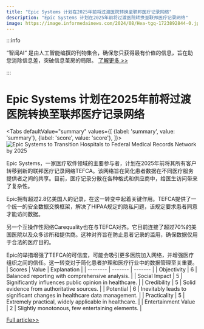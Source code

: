 ```yaml
---
title: "Epic Systems 计划在2025年前将过渡医院转换至联邦医疗记录网络"
description: "Epic Systems 计划在2025年前将过渡医院转换至联邦医疗记录网络"
image: https://image.informedainews.com/2024/08/Hea-tgq-1723892844-0.jpg
---
```



:::info

“智闻AI“ 是由人工智能编撰的刊物集合，确保您只获得最有价值的信息，旨在助您消除信息差，突破信息茧房的局限。  [了解更多 >>](/)

:::

# Epic Systems 计划在2025年前将过渡医院转换至联邦医疗记录网络


<Tabs
	defaultValue="summary"
	values={[
	{label: 'summary', value: 'summary'},
	{label: 'score', value: 'score'},
]}>
<TabItem value="summary">
<img
  src="https://image.informedainews.com/2024/08/Hea-tgq-1723892844-0.jpg"
  alt="Epic Systems to Transition Hospitals to Federal Medical Records Network by 2025"
/>



Epic Systems，一家医疗软件领域的主要参与者，计划在2025年前将其所有客户转移到新的联邦医疗记录网络TEFCA。该网络旨在简化患者数据在不同医疗服务提供者之间的共享。目前，医疗记录分散在各种格式和供应商中，给医生访问带来了复杂性。

Epic拥有超过2.8亿美国人的记录，在这一转变中起着关键作用。TEFCA提供了一个统一的安全数据交换框架，解决了HIPAA规定的隐私问题，该规定要求患者同意才能访问数据。

另一个互操作性网络Carequality也在与TEFCA对齐。它目前连接了超过70%的美国医院以及众多诊所和提供商。这种对齐旨在防止患者记录的滥用，确保数据仅用于合法的医疗目的。

Epic的举措增强了TEFCA的可信度，可能会吸引更多医院加入网络，并增强医疗组织之间的信任。这一转变对于简化患者护理和医疗行业中的数据管理至关重要。
</TabItem>
<TabItem value="score">
	| Scores     | Value   | Explanation |
	| -------- | ------- | ------- |
	| Objectivity  | 6    | Balanced reporting with comprehensive analysis.    |
	| Social Impact | 5     | Significantly influences public opinion in healthcare.    |
	| Credibility    | 5    | Solid evidence from authoritative sources.    |
	| Potential    | 6    | Inevitably leads to significant changes in healthcare data management.    |
	| Practicality    | 5    | Extremely practical, widely applicable in healthcare.    |
	| Entertainment Value    | 2    | Slightly monotonous, few entertaining elements.    |
</TabItem>
</Tabs>

[Full article>>](https://www.cnbc.com/2024/08/16/epic-systems-customers-will-use-tefca-to-exchange-health-records-.html)

